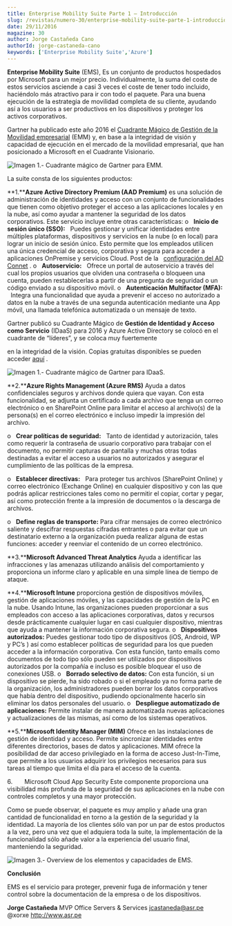 ```yaml
---
title: Enterprise Mobility Suite Parte 1 – Introducción
slug: /revistas/numero-30/enterprise-mobility-suite-parte-1-introduccion
date: 29/11/2016
magazine: 30
author: Jorge Castañeda Cano
authorId: jorge-castaneda-cano
keywords: ['Enterprise Mobility Suite','Azure']
---
```






**Enterprise Mobility Suite** (EMS), Es un conjunto de productos hospedados por Microsoft para un mejor precio. Individualmente, la suma del coste de estos servicios asciende a casi 3 veces el coste de tener todo incluido, haciéndolo más atractivo para ir con todo el paquete. Para una buena ejecución de la estrategia de movilidad completa de su cliente, ayudando así a los usuarios a ser productivos en los dispositivos y proteger los activos corporativos.



Gartner ha publicado este año 2016 el [Cuadrante Mágico de Gestión de la Movilidad empresarial](https&#58;//info.microsoft.com/EMS-EMM-MQ-2016.html) (EMM) y, en base a la integridad de visión y capacidad de ejecución en el mercado de la movilidad empresarial, que han posicionado a Microsoft en el Cuadrante Visionario.

![Imagen 1.- Cuadrante mágico de Gartner para EMM.](../../../images/numero30/enterprise-mobility-suite-parte-1-introduccion/image1.png)

La suite consta de los siguientes productos:

**1.****Azure Active Directory Premium (AAD Premium)** es una solución de administración de identidades y acceso con un conjunto de funcionalidades que tienen como objetivo proteger el acceso a las aplicaciones locales y en la nube, así como ayudar a mantener la seguridad de los datos corporativos. Este servicio incluye entre otras características:
o   **Inicio de sesión único (SSO):**    Puedes gestionar y unificar identidades entre múltiples plataformas, dispositivos y servicios en la nube (o en local) para lograr un inicio de sesión único. Esto permite que los empleados utilicen una única credencial de acceso, corporativa y segura para acceder a aplicaciones OnPremise y servicios Cloud.
 Post de la    [configuración del AD Connet](http&#58;//jorgecastanedac.com/configuracin-express-de-active-directory-connect/) . 
o   **Autoservicio:**    Ofrece un portal de autoservicio a través del cual los propios usuarios que olviden una contraseña o bloqueen una cuenta, pueden restablecerlas a partir de una pregunta de seguridad o un código enviado a su dispositivo móvil. 
o   **Autenticación Multifactor (MFA):**    Integra una funcionalidad que ayuda a prevenir el acceso no autorizado a datos en la nube a través de una segunda autenticación mediante una App móvil, una llamada telefónica automatizada o un mensaje de texto.

Gartner publicó su Cuadrante Mágico de **Gestión de Identidad y Acceso como Servicio** (IDaaS) para 2016 y Azure Active Directory se colocó en el cuadrante de “líderes”, y se coloca muy fuertemente

en la integridad de la visión. Copias gratuitas disponibles se pueden acceder [aquí](https&#58;//info.microsoft.com/EMS-IDaaS-MQ-2016.html) .​

​​![Imagen 1.- Cuadrante mágico de Gartner para IDaaS.](../../../images/numero30/enterprise-mobility-suite-parte-1-introduccion/image2.png)

**2.****Azure Rights Management (Azure RMS)** Ayuda a datos confidenciales seguros y archivos donde quiera que vayan. Con esta funcionalidad, se adjunta un certificado a cada archivo que tenga un correo electrónico o en SharePoint Online para limitar el acceso al archivo(s) de la persona(s) en el correo electrónico e incluso impedir la impresión del archivo.

o   **Crear políticas de seguridad:**    Tanto de identidad y autorización, tales como requerir la contraseña de usuario corporativo para trabajar con el documento, no permitir capturas de pantalla y muchas otras todas destinadas a evitar el acceso a usuarios no autorizados y asegurar el cumplimiento de las políticas de la empresa. 

o   **Establecer directivas:**   Para proteger tus archivos (SharePoint Online) y correo electrónico (Exchange Online) en cualquier dispositivo y con las que podrás aplicar restricciones tales como no permitir el copiar, cortar y pegar, así como protección frente a la impresión de documentos o la descarga de archivos.

o   **Define reglas de transporte:** Para cifrar mensajes de correo electrónico saliente y descifrar respuestas cifradas entrantes o para evitar que un destinatario externo a la organización pueda realizar alguna de estas funciones: acceder y reenviar el contenido de un correo electrónico.

**3.****Microsoft Advanced Threat Analytics** Ayuda a identificar las infracciones y las amenazas utilizando análisis del comportamiento y proporciona un informe claro y aplicable en una simple línea de tiempo de ataque.

**4.****Microsoft Intune** proporciona gestión de dispositivos móviles, gestión de aplicaciones móviles, y las capacidades de gestión de la PC en la nube. Usando Intune, las organizaciones pueden proporcionar a sus empleados con acceso a las aplicaciones corporativas, datos y recursos desde prácticamente cualquier lugar en casi cualquier dispositivo, mientras que ayuda a mantener la información corporativa segura.
o   **Dispositivos autorizados:** Puedes gestionar todo tipo de dispositivos (iOS, Android, WP y PC’s ) así como establecer políticas de seguridad para los que pueden acceder a la información corporativa. Con esta función, tanto emails como documentos de todo tipo sólo pueden ser utilizados por dispositivos autorizados por la compañía e incluso es posible bloquear el uso de conexiones USB.
o   **Borrado selectivo de datos:** Con esta función, si un dispositivo se pierde, ha sido robado o si el empleado ya no forma parte de la organización, los administradores pueden borrar los datos corporativos que había dentro del dispositivo, pudiendo opcionalmente hacerlo sin eliminar los datos personales del usuario.
o   **Despliegue automatizado de aplicaciones:** Permite instalar de manera automatizada nuevas aplicaciones y actualizaciones de las mismas, así como de los sistemas operativos.

**5.****Microsoft Identity Manager (MIM)** Ofrece en las instalaciones de gestión de identidad y acceso. Permite sincronizar identidades entre diferentes directorios, bases de datos y aplicaciones. MIM ofrece la posibilidad de dar acceso privilegiado en la forma de acceso Just-In-Time, que permite a los usuarios adquirir los privilegios necesarios para sus tareas al tiempo que limita el día para el acceso de la cuenta.

6.       Microsoft Cloud App Security Este componente proporciona una visibilidad más profunda de la seguridad de sus aplicaciones en la nube con controles completos y una mayor protección.

Como se p​uede observar, el paquete es muy amplio y añade una gran cantidad de funcionalidad en torno a la gestión de la seguridad y la identidad. La mayoría de los clientes sólo van por un par de estos productos a la vez, pero una vez que el adquiera toda la suite, la implementación de la funcionalidad sólo añade valor a la experiencia del usuario final, manteniendo la seguridad.

![Imagen 3.- Overview de los elementos y capacidades de EMS.](../../../images/numero30/enterprise-mobility-suite-parte-1-introduccion/image3.png)

**Conclusión**

EMS es el servicio para proteger, prevenir fuga de información y tener control sobre la documentación de la empresa o de los dispositivos.



**Jorge Castañeda**
 MVP Office Servers & Services
 jcastaneda@asr.pe
 @xorxe
 http://www.asr.pe

